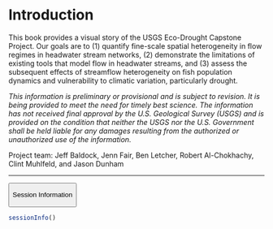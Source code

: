 # Introduction

This book provides a visual story of the USGS Eco-Drought Capstone Project. Our goals are to (1) quantify fine-scale spatial heterogeneity in flow regimes in headwater stream networks, (2) demonstrate the limitations of existing tools that model flow in headwater streams, and (3) assess the subsequent effects of streamflow heterogeneity on fish population dynamics and vulnerability to climatic variation, particularly drought.

*This information is preliminary or provisional and is subject to revision. It is being provided to meet the need for timely best science. The information has not received final approval by the U.S. Geological Survey (USGS) and is provided on the condition that neither the USGS nor the U.S. Government shall be held liable for any damages resulting from the authorized or unauthorized use of the information.*

Project team: Jeff Baldock, Jenn Fair, Ben Letcher, Robert Al-Chokhachy, Clint Muhlfeld, and Jason Dunham

------------------------------------------------------------------------

<button class="accordion-button" type="button" data-bs-toggle="collapse" data-bs-target="#collapseOne">

Session Information

</button>

:::: {#collapseOne .accordion-collapse .collapse}
<div>

```r
sessionInfo()
```

</div>
::::
